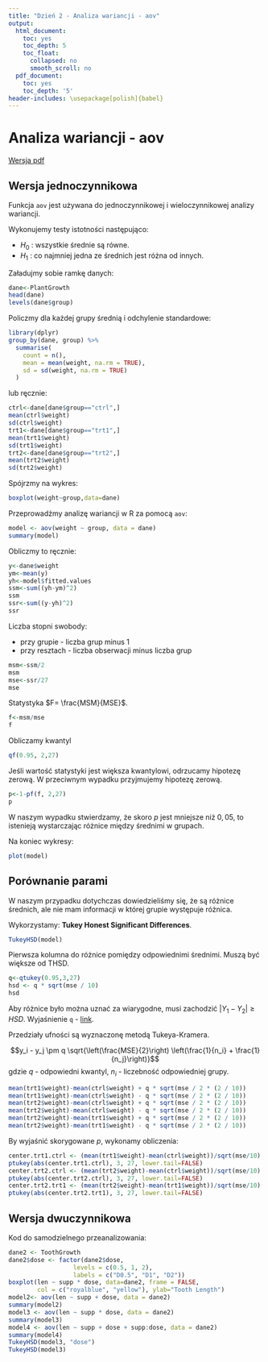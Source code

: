 ```yaml
---
title: "Dzień 2 - Analiza wariancji - aov"
output:
  html_document:
    toc: yes
    toc_depth: 5
    toc_float:
      collapsed: no
      smooth_scroll: no
  pdf_document:
    toc: yes
    toc_depth: '5'
header-includes: \usepackage[polish]{babel}
---
```

<style type="text/css">
.title {
  display: none;
}

.table {
    width:70%;
}

#getting-started img {
  margin-right: 10px;
}

</style>



# Analiza wariancji - aov

[Wersja pdf](analizawariancjiaov.pdf) 

## Wersja jednoczynnikowa

Funkcja `aov` jest używana do jednoczynnikowej i wieloczynnikowej analizy wariancji.

Wykonujemy testy istotności następująco:

* $H_0$ : wszystkie średnie są równe.
* $H_1$ : co najmniej jedna ze średnich jest różna od innych.

Załadujmy sobie ramkę danych:

```r
dane<-PlantGrowth
head(dane)
levels(dane$group)
```

Policzmy dla każdej grupy średnią i odchylenie standardowe:

```r
library(dplyr)
group_by(dane, group) %>%
  summarise(
    count = n(),
    mean = mean(weight, na.rm = TRUE),
    sd = sd(weight, na.rm = TRUE)
  )
```

lub ręcznie:

```r
ctrl<-dane[dane$group=="ctrl",]
mean(ctrl$weight)
sd(ctrl$weight)     
trt1<-dane[dane$group=="trt1",]
mean(trt1$weight)
sd(trt1$weight) 
trt2<-dane[dane$group=="trt2",]
mean(trt2$weight)
sd(trt2$weight) 
```

Spójrzmy na wykres:

```r
boxplot(weight~group,data=dane)
```

Przeprowadźmy analizę wariancji w R za pomocą `aov`:

```r
model <- aov(weight ~ group, data = dane)
summary(model)
```

Obliczmy to ręcznie:

```r
y<-dane$weight
ym<-mean(y)
yh<-model$fitted.values
ssm<-sum((yh-ym)^2)
ssm
ssr<-sum((y-yh)^2)
ssr
```

Liczba stopni swobody:

* przy grupie - liczba grup minus 1
* przy resztach - liczba obserwacji minus liczba grup

```r
msm<-ssm/2
msm
mse<-ssr/27
mse
```

Statystyka $F= \frac{MSM}{MSE}$.

```r
f<-msm/mse
f
```

Obliczamy kwantyl

```r
qf(0.95, 2,27)
```

Jeśli wartość statystyki jest większa kwantylowi, odrzucamy hipotezę zerową. W przeciwnym wypadku przyjmujemy hipotezę zerową.

```r
p<-1-pf(f, 2,27)
p
```

W naszym wypadku stwierdzamy, że skoro $p$ jest mniejsze niż $0,05$, to istenieją wystarczając różnice między średnimi w grupach.

Na koniec wykresy:

```r
plot(model)
```

## Porównanie parami

W naszym przypadku dotychczas dowiedzieliśmy się, że są różnice średnich, ale nie mam informacji w której grupie występuje różnica.

Wykorzystamy: **Tukey Honest Significant Differences**.

```r
TukeyHSD(model)
```

Pierwsza kolumna do różnice pomiędzy odpowiednimi średnimi. Muszą być większe od THSD.

```r
q<-qtukey(0.95,3,27)
hsd <- q * sqrt(mse / 10)
hsd
```

Aby różnice było można uznać za wiarygodne, musi zachodzić $\left|Y_1 - Y_2\right| \geq HSD$. Wyjaśnienie `q` - [link](https://en.wikipedia.org/wiki/Tukey's_range_test).

Przedziały ufności są wyznaczonę metodą Tukeya-Kramera.

$$y_i - y_j \pm q \sqrt{\left(\frac{MSE}{2}\right) \left(\frac{1}{n_i} + \frac{1}{n_j}\right)}$$
gdzie $q$ - odpowiedni kwantyl, $n_i$ - liczebność odpowiedniej grupy.

```r
mean(trt1$weight)-mean(ctrl$weight) + q * sqrt(mse / 2 * (2 / 10))
mean(trt1$weight)-mean(ctrl$weight) - q * sqrt(mse / 2 * (2 / 10))
mean(trt2$weight)-mean(ctrl$weight) + q * sqrt(mse / 2 * (2 / 10))
mean(trt2$weight)-mean(ctrl$weight) - q * sqrt(mse / 2 * (2 / 10))
mean(trt2$weight)-mean(trt1$weight) + q * sqrt(mse / 2 * (2 / 10))
mean(trt2$weight)-mean(trt1$weight) - q * sqrt(mse / 2 * (2 / 10))
```

By wyjaśnić skorygowane $p$, wykonamy obliczenia:

```r
center.trt1.ctrl <- (mean(trt1$weight)-mean(ctrl$weight))/sqrt(mse/10)  
ptukey(abs(center.trt1.ctrl), 3, 27, lower.tail=FALSE)
center.trt2.ctrl <- (mean(trt2$weight)-mean(ctrl$weight))/sqrt(mse/10)  
ptukey(abs(center.trt2.ctrl), 3, 27, lower.tail=FALSE)
center.trt2.trt1 <- (mean(trt2$weight)-mean(trt1$weight))/sqrt(mse/10)  
ptukey(abs(center.trt2.trt1), 3, 27, lower.tail=FALSE)
```

## Wersja dwuczynnikowa

Kod do samodzielnego przeanalizowania:

```r
dane2 <- ToothGrowth
dane2$dose <- factor(dane2$dose, 
                  levels = c(0.5, 1, 2),
                  labels = c("D0.5", "D1", "D2"))
boxplot(len ~ supp * dose, data=dane2, frame = FALSE, 
        col = c("royalblue", "yellow"), ylab="Tooth Length")
model2<- aov(len ~ supp + dose, data = dane2)
summary(model2)
model3 <- aov(len ~ supp * dose, data = dane2)
summary(model3)
model4 <- aov(len ~ supp + dose + supp:dose, data = dane2)
summary(model4)
TukeyHSD(model3, "dose")
TukeyHSD(model3)
```

</div>

